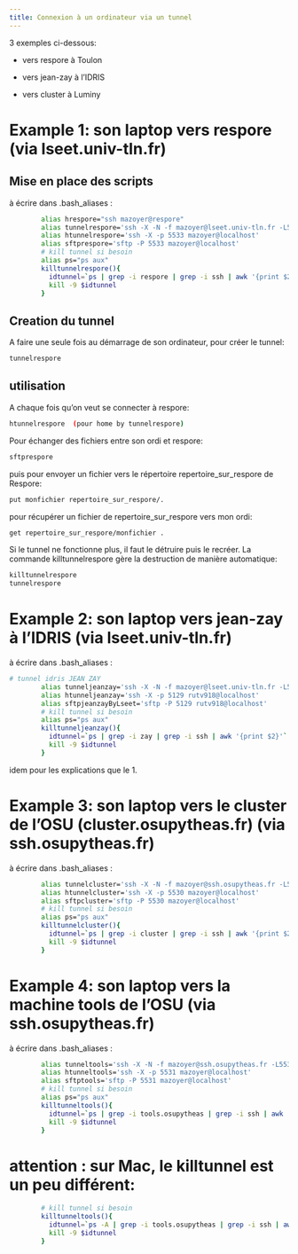 ```yaml
---
title: Connexion à un ordinateur via un tunnel
---
```


3 exemples ci-dessous:

- vers respore à Toulon
  
- vers jean-zay à l'IDRIS
  
- vers cluster à Luminy 


# Example 1: son laptop vers respore (via lseet.univ-tln.fr)

## Mise en place des scripts 

à écrire dans .bash_aliases :
```bash
        alias hrespore="ssh mazoyer@respore"
        alias tunnelrespore='ssh -X -N -f mazoyer@lseet.univ-tln.fr -L5533:respore:22'
        alias htunnelrespore='ssh -X -p 5533 mazoyer@localhost'
        alias sftprespore='sftp -P 5533 mazoyer@localhost'
        # kill tunnel si besoin
        alias ps="ps aux"
        killtunnelrespore(){
          idtunnel=`ps | grep -i respore | grep -i ssh | awk '{print $2}'`
          kill -9 $idtunnel
        }
```

## Creation du tunnel 

A faire une seule fois au démarrage de son ordinateur, pour créer le tunnel:  
```bash
tunnelrespore
```

## utilisation
A chaque fois qu'on veut se connecter à respore: 

```bash
htunnelrespore  (pour home by tunnelrespore)
```

Pour échanger des fichiers entre son ordi et respore: 
```bash
sftprespore
```

puis pour envoyer un fichier vers le répertoire repertoire_sur_respore de Respore:
```bash
put monfichier repertoire_sur_respore/.
```

pour récupérer un fichier de repertoire_sur_respore vers mon ordi:
```bash
get repertoire_sur_respore/monfichier .
```

Si le tunnel ne fonctionne plus, il faut le détruire puis le recréer. La commande killtunnelrespore gère la destruction de manière automatique: 
```bash
killtunnelrespore
tunnelrespore
```

# Example 2: son laptop vers jean-zay à l'IDRIS (via lseet.univ-tln.fr)

à écrire dans .bash_aliases :
```bash
# tunnel idris JEAN ZAY
        alias tunneljeanzay='ssh -X -N -f mazoyer@lseet.univ-tln.fr -L5129:jean-zay.idris.fr:22'
        alias htunneljeanzay='ssh -X -p 5129 rutv918@localhost'
        alias sftpjeanzayByLseet='sftp -P 5129 rutv918@localhost'
        # kill tunnel si besoin
        alias ps="ps aux"
        killtunneljeanzay(){
          idtunnel=`ps | grep -i zay | grep -i ssh | awk '{print $2}'`
          kill -9 $idtunnel
        }
```

idem pour les explications que le 1.

# Example 3: son laptop vers le cluster de l'OSU (cluster.osupytheas.fr) (via ssh.osupytheas.fr)

à écrire dans .bash_aliases :
```bash
        alias tunnelcluster='ssh -X -N -f mazoyer@ssh.osupytheas.fr -L5530:cluster.osupytheas.fr:22'
        alias htunnelcluster='ssh -X -p 5530 mazoyer@localhost'
        alias sftpcluster='sftp -P 5530 mazoyer@localhost'
        # kill tunnel si besoin
        alias ps="ps aux"
        killtunnelcluster(){
          idtunnel=`ps | grep -i cluster | grep -i ssh | awk '{print $2}'`
          kill -9 $idtunnel
        }
```

# Example 4: son laptop vers la machine tools de l'OSU (via ssh.osupytheas.fr)

à écrire dans .bash_aliases :
```bash
        alias tunneltools='ssh -X -N -f mazoyer@ssh.osupytheas.fr -L5531:tools.osupytheas.fr:22'
        alias htunneltools='ssh -X -p 5531 mazoyer@localhost'
        alias sftptools='sftp -P 5531 mazoyer@localhost'
        # kill tunnel si besoin
        alias ps="ps aux"
        killtunneltools(){
          idtunnel=`ps | grep -i tools.osupytheas | grep -i ssh | awk '{print $2}'`
          kill -9 $idtunnel
        }
```

# attention : sur Mac, le killtunnel est un peu différent:

```bash
        # kill tunnel si besoin
        killtunneltools(){
          idtunnel=`ps -A | grep -i tools.osupytheas | grep -i ssh | awk '{print $1}'`
          kill -9 $idtunnel
        }
```
